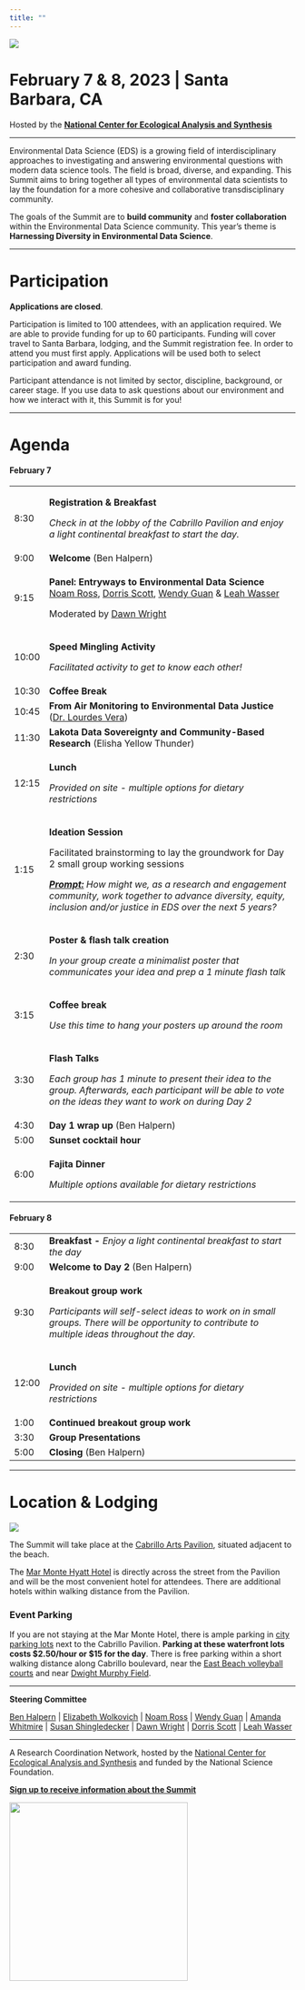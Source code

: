 ```yaml
---
title: ""
---
```


![](img/eds-banner-date-location.jpg){fig-align="center"}

# **February 7 & 8, 2023 \| Santa Barbara, CA**

Hosted by the [**National Center for Ecological Analysis and Synthesis**](https://www.nceas.ucsb.edu/)

------------------------------------------------------------------------

Environmental Data Science (EDS) is a growing field of interdisciplinary approaches to investigating and answering environmental questions with modern data science tools. The field is broad, diverse, and expanding. This Summit aims to bring together all types of environmental data scientists to lay the foundation for a more cohesive and collaborative transdisciplinary community.

The goals of the Summit are to **build community** and **foster collaboration** within the Environmental Data Science community. This year's theme is **Harnessing Diversity in Environmental Data Science**.

------------------------------------------------------------------------

# Participation

**Applications are closed**.

Participation is limited to 100 attendees, with an application required. We are able to provide funding for up to 60 participants. Funding will cover travel to Santa Barbara, lodging, and the Summit registration fee. In order to attend you must first apply. Applications will be used both to select participation and award funding.

Participant attendance is not limited by sector, discipline, background, or career stage. If you use data to ask questions about our environment and how we interact with it, this Summit is for you!

------------------------------------------------------------------------

# Agenda

#### **February 7**

+---------+---------------------------------------------------------------------------------------------------------------------------------------------------------------------------------------------+
| 8:30    | **Registration & Breakfast**                                                                                                                                                                |
|         |                                                                                                                                                                                             |
|         | *Check in at the lobby of the Cabrillo Pavilion and enjoy a light continental breakfast to start the day.*                                                                                  |
+---------+---------------------------------------------------------------------------------------------------------------------------------------------------------------------------------------------+
| 9:00    | **Welcome** (Ben Halpern)                                                                                                                                                                   |
+---------+---------------------------------------------------------------------------------------------------------------------------------------------------------------------------------------------+
| 9:15    | **Panel: Entryways to Environmental Data Science**\                                                                                                                                         |
|         | [Noam Ross](https://www.noamross.net/), [Dorris Scott](https://dscott.netlify.app/), [Wendy Guan](https://scholar.harvard.edu/wendy-guan/home) & [Leah Wasser](https://www.leahwasser.com/) |
|         |                                                                                                                                                                                             |
|         | Moderated by [Dawn Wright](https://dusk.geo.orst.edu/index.html)                                                                                                                            |
+---------+---------------------------------------------------------------------------------------------------------------------------------------------------------------------------------------------+
| 10:00   | **Speed Mingling Activity**                                                                                                                                                                 |
|         |                                                                                                                                                                                             |
|         | *Facilitated activity to get to know each other!*                                                                                                                                           |
+---------+---------------------------------------------------------------------------------------------------------------------------------------------------------------------------------------------+
| 10:30   | **Coffee Break**                                                                                                                                                                            |
+---------+---------------------------------------------------------------------------------------------------------------------------------------------------------------------------------------------+
| 10:45   | **From Air Monitoring to Environmental Data Justice** ([Dr. Lourdes Vera](https://lourdesvera.github.io/))                                                                                  |
+---------+---------------------------------------------------------------------------------------------------------------------------------------------------------------------------------------------+
| 11:30   | **Lakota Data Sovereignty and Community-Based Research** (Elisha Yellow Thunder)                                                                                                            |
+---------+---------------------------------------------------------------------------------------------------------------------------------------------------------------------------------------------+
| 12:15   | **Lunch**                                                                                                                                                                                   |
|         |                                                                                                                                                                                             |
|         | *Provided on site - multiple options for dietary restrictions*                                                                                                                              |
+---------+---------------------------------------------------------------------------------------------------------------------------------------------------------------------------------------------+
| 1:15    | **Ideation Session**                                                                                                                                                                        |
|         |                                                                                                                                                                                             |
|         | Facilitated brainstorming to lay the groundwork for Day 2 small group working sessions                                                                                                      |
|         |                                                                                                                                                                                             |
|         | [***Prompt:***]{.underline} *How might we, as a research and engagement community, work together to advance diversity, equity, inclusion and/or justice in EDS over the next 5 years?*      |
+---------+---------------------------------------------------------------------------------------------------------------------------------------------------------------------------------------------+
| 2:30    | **Poster & flash talk creation**                                                                                                                                                            |
|         |                                                                                                                                                                                             |
|         | *In your group create a minimalist poster that communicates your idea and prep a 1 minute flash talk*                                                                                       |
+---------+---------------------------------------------------------------------------------------------------------------------------------------------------------------------------------------------+
| 3:15    | **Coffee break**                                                                                                                                                                            |
|         |                                                                                                                                                                                             |
|         | *Use this time to hang your posters up around the room*                                                                                                                                     |
+---------+---------------------------------------------------------------------------------------------------------------------------------------------------------------------------------------------+
| 3:30    | **Flash Talks**                                                                                                                                                                             |
|         |                                                                                                                                                                                             |
|         | *Each group has 1 minute to present their idea to the group. Afterwards, each participant will be able to vote on the ideas they want to work on during Day 2*                              |
+---------+---------------------------------------------------------------------------------------------------------------------------------------------------------------------------------------------+
| 4:30    | **Day 1 wrap up** (Ben Halpern)                                                                                                                                                             |
+---------+---------------------------------------------------------------------------------------------------------------------------------------------------------------------------------------------+
| 5:00    | **Sunset cocktail hour**                                                                                                                                                                    |
+---------+---------------------------------------------------------------------------------------------------------------------------------------------------------------------------------------------+
| 6:00    | **Fajita Dinner**                                                                                                                                                                           |
|         |                                                                                                                                                                                             |
|         | *Multiple options available for dietary restrictions*                                                                                                                                       |
+---------+---------------------------------------------------------------------------------------------------------------------------------------------------------------------------------------------+

#### **February 8**

+----------+-------------------------------------------------------------------------------------------------------------------------------------------------+
| 8:30     | **Breakfast -** *Enjoy a light continental breakfast to start the day*                                                                          |
+----------+-------------------------------------------------------------------------------------------------------------------------------------------------+
| 9:00     | **Welcome to Day 2** (Ben Halpern)                                                                                                              |
+----------+-------------------------------------------------------------------------------------------------------------------------------------------------+
| 9:30     | **Breakout group work**                                                                                                                         |
|          |                                                                                                                                                 |
|          | *Participants will self-select ideas to work on in small groups. There will be opportunity to contribute to multiple ideas throughout the day.* |
+----------+-------------------------------------------------------------------------------------------------------------------------------------------------+
| 12:00    | **Lunch**                                                                                                                                       |
|          |                                                                                                                                                 |
|          | *Provided on site - multiple options for dietary restrictions*                                                                                  |
+----------+-------------------------------------------------------------------------------------------------------------------------------------------------+
| 1:00     | **Continued breakout group work**                                                                                                               |
+----------+-------------------------------------------------------------------------------------------------------------------------------------------------+
| 3:30     | **Group Presentations**                                                                                                                         |
+----------+-------------------------------------------------------------------------------------------------------------------------------------------------+
| 5:00     | **Closing** (Ben Halpern)                                                                                                                       |
+----------+-------------------------------------------------------------------------------------------------------------------------------------------------+

------------------------------------------------------------------------

# Location & Lodging

![](img/2M9A9814-Pano.jpg){fig-align="center"}

The Summit will take place at the [Cabrillo Arts Pavilion](https://cabrillopavilion.santabarbaraca.gov/), situated adjacent to the beach.

The [Mar Monte Hyatt Hotel](https://www.hyatt.com/en-US/hotel/california/mar-monte-hotel/sbars) is directly across the street from the Pavilion and will be the most convenient hotel for attendees. There are additional hotels within walking distance from the Pavilion.

### Event Parking

If you are not staying at the Mar Monte Hotel, there is ample parking in [city parking lots](https://goo.gl/maps/6iihTuXCtmYxbrEz9) next to the Cabrillo Pavilion. **Parking at these waterfront lots costs \$2.50/hour or \$15 for the day**. There is free parking within a short walking distance along Cabrillo boulevard, near the [East Beach volleyball courts](https://goo.gl/maps/YoLd2nJwcmH4cqhy7) and near [Dwight Murphy Field](https://goo.gl/maps/y82sUHe4TAHgDcLp9). \

------------------------------------------------------------------------

**Steering Committee**

[Ben Halpern](https://www.nceas.ucsb.edu/about-us/our-people) \| [Elizabeth Wolkovich](https://biodiversity.ubc.ca/people/faculty/elizabeth-m-wolkovich) \| [Noam Ross](https://www.noamross.net/) \| [Wendy Guan](https://scholar.harvard.edu/wendy-guan/home) \| [Amanda Whitmire](https://library.stanford.edu/people/thalassa) \| [Susan Shingledecker](https://www.esipfed.org/about/staff/susan-shingledecker) \| [Dawn Wright](https://dusk.geo.orst.edu/index.html) \| [Dorris Scott](https://dscott.netlify.app/) \| [Leah Wasser](https://www.leahwasser.com/)

------------------------------------------------------------------------

A Research Coordination Network, hosted by the [National Center for Ecological Analysis and Synthesis](https://www.nceas.ucsb.edu/) and funded by the National Science Foundation.

[**Sign up to receive information about the Summit**](https://landing.mailerlite.com/webforms/landing/a5o1r3)

![](img/NCEAS-full%20logo-4C.png){fig-align="center" width="314"}
